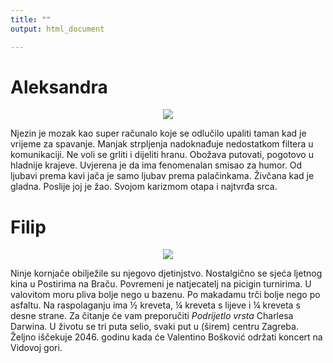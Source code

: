 ```yaml
---
title: ""
output: html_document

---
```


# Aleksandra
<center>
![](IMG-20201121-WA0002~2.jpg)
</center>

Njezin je mozak kao super računalo koje se odlučilo upaliti taman kad je vrijeme za spavanje. Manjak strpljenja nadoknađuje nedostatkom filtera u komunikaciji. Ne voli se grliti i dijeliti hranu. Obožava putovati, pogotovo u hladnije krajeve. Uvjerena je da ima fenomenalan smisao za humor. Od ljubavi prema kavi jača je samo ljubav prema palačinkama. Živčana kad je gladna. Poslije joj je žao. Svojom karizmom otapa i najtvrđa srca.


# Filip

<center>
![](IMG_20180820_194844.jpg)
</center>

Ninje kornjače obilježile su njegovo djetinjstvo. Nostalgično se sjeća ljetnog kina u Postirima na Braču. Povremeni je natjecatelj na picigin turnirima. U valovitom moru pliva bolje nego u bazenu. Po makadamu trči bolje nego po asfaltu. Na raspolaganju ima ½ kreveta, ¼ kreveta s lijeve i ¼ kreveta s desne strane. Za čitanje će vam preporučiti *Podrijetlo vrsta* Charlesa Darwina. U životu se tri puta selio, svaki put u (širem) centru Zagreba. Željno iščekuje 2046. godinu kada će Valentino Bošković održati koncert na Vidovoj gori.
